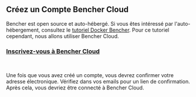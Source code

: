 ## Créez un Compte Bencher Cloud

Bencher est open source et auto-hébergé.
Si vous êtes intéressé par l'auto-hébergement, consultez le [tutoriel Docker Bencher](/fr/docs/tutorial/docker/).
Pour ce tutoriel cependant, nous allons utiliser Bencher Cloud.


<h3><a id="sign-up-bencher-cloud" href="/auth/signup" target="_blank">Inscrivez-vous à Bencher Cloud</a></h3>
<br />

Une fois que vous avez créé un compte, vous devrez confirmer votre adresse électronique.
Vérifiez dans vos emails pour un lien de confirmation.
Après cela, vous devriez être connecté à Bencher Cloud.